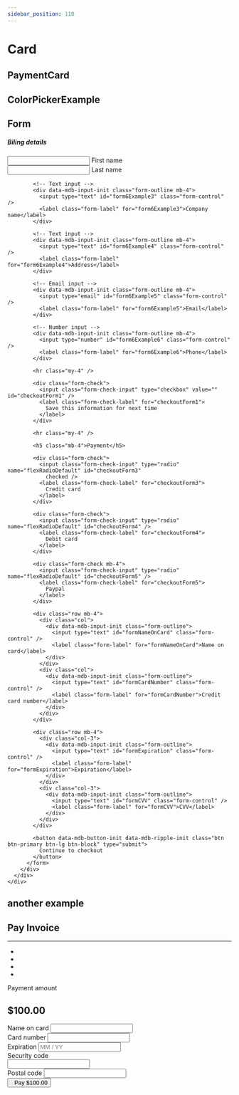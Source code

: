 ```yaml
---
sidebar_position: 110
---
```


# Card

## PaymentCard

<PaymentCard />

## ColorPickerExample

<ColorPickerExample />

## Form

<!-- Credit card form -->
<section>
  <div class="row">
    <div class="col-md-8 mb-4">
      <div class="card mb-4">
        <div class="card-header py-3">
          <h5 class="mb-0">Biling details</h5>
        </div>
        <div class="card-body">
          <form>
            <!-- 2 column grid layout with text inputs for the first and last names -->
            <div class="row mb-4">
              <div class="col">
                <div data-mdb-input-init class="form-outline">
                  <input type="text" id="form6Example1" class="form-control" />
                  <label class="form-label" for="form6Example1">First name</label>
                </div>
              </div>
              <div class="col">
                <div data-mdb-input-init class="form-outline">
                  <input type="text" id="form6Example2" class="form-control" />
                  <label class="form-label" for="form6Example2">Last name</label>
                </div>
              </div>
            </div>

            <!-- Text input -->
            <div data-mdb-input-init class="form-outline mb-4">
              <input type="text" id="form6Example3" class="form-control" />
              <label class="form-label" for="form6Example3">Company name</label>
            </div>

            <!-- Text input -->
            <div data-mdb-input-init class="form-outline mb-4">
              <input type="text" id="form6Example4" class="form-control" />
              <label class="form-label" for="form6Example4">Address</label>
            </div>

            <!-- Email input -->
            <div data-mdb-input-init class="form-outline mb-4">
              <input type="email" id="form6Example5" class="form-control" />
              <label class="form-label" for="form6Example5">Email</label>
            </div>

            <!-- Number input -->
            <div data-mdb-input-init class="form-outline mb-4">
              <input type="number" id="form6Example6" class="form-control" />
              <label class="form-label" for="form6Example6">Phone</label>
            </div>

            <hr class="my-4" />

            <div class="form-check">
              <input class="form-check-input" type="checkbox" value="" id="checkoutForm1" />
              <label class="form-check-label" for="checkoutForm1">
                Save this information for next time
              </label>
            </div>

            <hr class="my-4" />

            <h5 class="mb-4">Payment</h5>

            <div class="form-check">
              <input class="form-check-input" type="radio" name="flexRadioDefault" id="checkoutForm3"
                checked />
              <label class="form-check-label" for="checkoutForm3">
                Credit card
              </label>
            </div>

            <div class="form-check">
              <input class="form-check-input" type="radio" name="flexRadioDefault" id="checkoutForm4" />
              <label class="form-check-label" for="checkoutForm4">
                Debit card
              </label>
            </div>

            <div class="form-check mb-4">
              <input class="form-check-input" type="radio" name="flexRadioDefault" id="checkoutForm5" />
              <label class="form-check-label" for="checkoutForm5">
                Paypal
              </label>
            </div>

            <div class="row mb-4">
              <div class="col">
                <div data-mdb-input-init class="form-outline">
                  <input type="text" id="formNameOnCard" class="form-control" />
                  <label class="form-label" for="formNameOnCard">Name on card</label>
                </div>
              </div>
              <div class="col">
                <div data-mdb-input-init class="form-outline">
                  <input type="text" id="formCardNumber" class="form-control" />
                  <label class="form-label" for="formCardNumber">Credit card number</label>
                </div>
              </div>
            </div>

            <div class="row mb-4">
              <div class="col-3">
                <div data-mdb-input-init class="form-outline">
                  <input type="text" id="formExpiration" class="form-control" />
                  <label class="form-label" for="formExpiration">Expiration</label>
                </div>
              </div>
              <div class="col-3">
                <div data-mdb-input-init class="form-outline">
                  <input type="text" id="formCVV" class="form-control" />
                  <label class="form-label" for="formCVV">CVV</label>
                </div>
              </div>
            </div>

            <button data-mdb-button-init data-mdb-ripple-init class="btn btn-primary btn-lg btn-block" type="submit">
              Continue to checkout
            </button>
          </form>
        </div>
      </div>
    </div>
  </div>
</section>
<!-- Credit card form -->

## another example

<div class="container py-3">
    <div class="row">
        <div class="col-12 col-sm-8 col-md-6 mx-auto">
            <div id="pay-invoice" class="card">
                <div class="card-body">
                    <div class="card-title">
                        <h2 class="text-center">Pay Invoice</h2>
                    </div>
                    <hr />
                    <form action="" method="post" novalidate="novalidate">
                        <input type="hidden" id="x_first_name" name="x_first_name" value="" />
                        <input type="hidden" id="x_last_name" name="x_last_name" value="" />
                        <input type="hidden" id="x_card_num" name="x_card_num" value="" />
                        <input type="hidden" id="x_exp_date" name="x_exp_date" value="" />
                        <div class="form-group text-center">
                            <ul class="list-inline">
                                <li class="list-inline-item"><i class="text-muted fa fa-cc-visa fa-2x"></i></li>
                                <li class="list-inline-item"><i class="fa fa-cc-mastercard fa-2x"></i></li>
                                <li class="list-inline-item"><i class="fa fa-cc-amex fa-2x"></i></li>
                                <li class="list-inline-item"><i class="fa fa-cc-discover fa-2x"></i></li>
                            </ul>
                        </div>
                        <div class="form-group">
                            <label>Payment amount</label>
                            <h2>$100.00</h2>
                        </div>
                        <div class="form-group has-success">
                            <label for="cc-name" class="control-label">Name on card</label>
                            <input id="cc-name" name="cc-name" type="text" class="form-control cc-name valid" data-val="true" data-val-required="Please enter the name on card" autocomplete="cc-name" aria-required="true" aria-invalid="false" aria-describedby="cc-name-error"/>
                            <span class="help-block field-validation-valid" data-valmsg-for="cc-name" data-valmsg-replace="true"></span>
                        </div>
                        <div class="form-group">
                            <label for="cc-number" class="control-label">Card number</label>
                            <input id="cc-number" name="cc-number" type="tel" class="form-control cc-number identified visa" value="" data-val="true" data-val-required="Please enter the card number" data-val-cc-number="Please enter a valid card number" autocomplete="cc-number" />
                            <span class="help-block" data-valmsg-for="cc-number" data-valmsg-replace="true"></span>
                        </div>
                        <div class="row">
                            <div class="col-6">
                                <div class="form-group">
                                    <label for="cc-exp" class="control-label">Expiration</label>
                                    <input id="cc-exp" name="cc-exp" type="tel" class="form-control cc-exp" value="" data-val="true" data-val-required="Please enter the card expiration" data-val-cc-exp="Please enter a valid month and year" placeholder="MM / YY" autocomplete="cc-exp" />
                                    <span class="help-block" data-valmsg-for="cc-exp" data-valmsg-replace="true"></span>
                                </div>
                            </div>
                            <div class="col-6">
                                <label for="x_card_code" class="control-label">Security code</label>
                                <div class="input-group">
                                    <input id="x_card_code" name="x_card_code" type="tel" class="form-control cc-cvc" value="" data-val="true" data-val-required="Please enter the security code" data-val-cc-cvc="Please enter a valid security code" autocomplete="off" />
                                    <div class="input-group-addon">
                                        <span class="fa fa-question-circle fa-lg" data-toggle="popover" data-container="body" data-html="true" data-title="Security Code" 
                                        data-content="<div class='text-center one-card'>The 3 digit code on back of the card..<div class='visa-mc-cvc-preview'></div></div>"
                                        data-trigger="hover"></span>
                                    </div>
                                </div>
                            </div>
                        </div>
                        <div class="form-group">
                            <label for="x_zip" class="control-label">Postal code</label>
                            <input id="x_zip" name="x_zip" type="text" class="form-control" value="" data-val="true" data-val-required="Please enter the ZIP/Postal code" autocomplete="postal-code" />
                            <span class="help-block" data-valmsg-for="x_zip" data-valmsg-replace="true"></span>
                        </div>
                        <div>
                            <button id="payment-button" type="submit" class="btn btn-lg btn-success btn-block">
                                <i class="fa fa-lock fa-lg"></i>&nbsp;
                                <span id="payment-button-amount">Pay $100.00</span>
<!--                                <span id="payment-button-sending" style="display:none;">Sending…</span>  -->
                            </button>
                        </div>
                    </form>
                </div>
            </div>
        </div>
    </div>
</div>